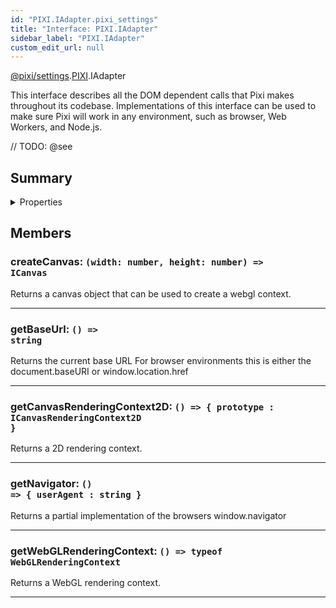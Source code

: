 ```yaml
---
id: "PIXI.IAdapter.pixi_settings"
title: "Interface: PIXI.IAdapter"
sidebar_label: "PIXI.IAdapter"
custom_edit_url: null
---
```


[@pixi/settings](../modules/pixi_settings).[PIXI](../namespaces/PIXI).IAdapter


This interface describes all the DOM dependent calls that Pixi makes throughout its codebase. Implementations of this interface can be used to make sure Pixi will work in any environment, such as browser, Web Workers, and Node.js.



// TODO: @see

        

## Summary

<details><summary>Properties</summary>
<p>

| Name                        | Type                                                                           | Description                                                                                                       |
| --------------------------- | ------------------------------------------------------------------------------ | ----------------------------------------------------------------------------------------------------------------- |
| createCanvas                | <code>(width&#58; number, height&#58; number) =&#62; ICanvas</code>            | Returns a canvas object that can be used to create a webgl context.                                               |
| getBaseUrl                  | <code>() =&#62; string</code>                                                  | Returns the current base URL For browser environments this is either the document.baseURI or window.location.href |
| getCanvasRenderingContext2D | <code>() =&#62; &#123; prototype &#58; ICanvasRenderingContext2D &#125;</code> | Returns a 2D rendering context.                                                                                   |
| getNavigator                | <code>() =&#62; &#123; userAgent &#58; string &#125;</code>                    | Returns a partial implementation of the browsers window.navigator                                                 |
| getWebGLRenderingContext    | <code>() =&#62; typeof WebGLRenderingContext</code>                            | Returns a WebGL rendering context.                                                                                |

</p>
</details>
    




## Members
<article>

### createCanvas: <span><code>(width&#58; number, height&#58; number) =&#62; ICanvas</code></span>
Returns a canvas object that can be used to create a webgl context.

</article>


---------------------------------------

<article>

### getBaseUrl: <span><code>() =&#62; string</code></span>
Returns the current base URL For browser environments this is either the document.baseURI or window.location.href

</article>


---------------------------------------

<article>

### getCanvasRenderingContext2D: <span><code>() =&#62; &#123; prototype &#58; ICanvasRenderingContext2D &#125;</code></span>
Returns a 2D rendering context.

</article>


---------------------------------------

<article>

### getNavigator: <span><code>() =&#62; &#123; userAgent &#58; string &#125;</code></span>
Returns a partial implementation of the browsers window.navigator

</article>


---------------------------------------

<article>

### getWebGLRenderingContext: <span><code>() =&#62; typeof WebGLRenderingContext</code></span>
Returns a WebGL rendering context.

</article>


---------------------------------------



  